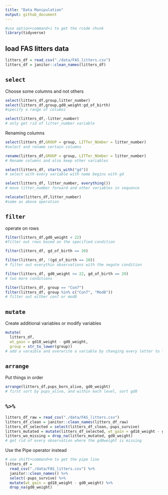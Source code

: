 ```yaml
---
title: "Data Manipulation"
output: github_document
---
```


```r
#use option+command+i to get the rcode chunk
library(tidyverse)
```

## load FAS litters data
```r
litters_df = read_csv("./data/FAS_litters.csv")
litters_df = janitor::clean_names(litters_df)
```

## `select`

Choose some columns and not others
```r
select(litters_df,group,litter_number)
select(litters_df,group,gd0_weight:gd_of_birth)
#specify a range of columns
```

```r
select(litters_df,-litter_number)
# only get rid of litter_number variable
```

Renaming columns
```r
select(litters_df,GROUP = group, LITTer_NUmber = litter_number)
#select and rename certain columns
```

```r
rename(litters_df,GROUP = group, LITTer_NUmber = litter_number)
# Rename columns and also keep other variables
```

```r
select(litters_df, starts_with("gd"))
# select with every variable with name begins with gd
```

```r
select(litters_df, litter_number, everything())
# move litter_number forward and other variables in sequence
```

```r
relocate(litters_df,litter_number)
#same as above operation
```

##  `filter`
operate on rows

```r
filter(litters_df,gd0_weight < 22)
#filter out rows based on the specified condition
```

```r
filter(litters_df, gd_of_birth == 20)
```

```r
filter(litters_df, !(gd_of_birth == 20))
# filter out everythin observations with the negate condition
```

```r
filter(litters_df, gd0_weight >= 22, gd_of_birth == 20)
# two more conditions
```

```r
filter(litters_df, group == "Con7")
filter(litters_df, group %in% c("Con7", "Mod8"))
# filter out either con7 or mod8
```

## `mutate`

Create additional variables or modify variables

```r
mutate(
  litters_df, 
  wt_gain = gd18_weight - gd0_weight,
  group = str_to_lower(group))
# add a varaible and overwrite a variable by changing every letter to lower case
```


## `arrange`

Put things in order

```r
arrange(litters_df,pups_born_alive, gd0_weight)
# first sort by pups_alive, and within each level, sort gd0
```

## `%>%`

```r
litters_df_raw = read_csv("./data/FAS_litters.csv")
litters_df_clean = janitor::clean_names(litters_df_raw)
litters_df_selected = select(litters_df_clean,-pups_survive)
litters_mutated = mutate(litters_df_selected, wt_gain = gd18_weight - gd0_weight)
litters_wo_missing = drop_na(litters_mutated, gd0_weight)
# get rid of every observation where the gd0weight is missing
```

Use the Pipe operator instead

```r
# use shift+command+m to get the pipe line
litters_df = 
  read_csv("./data/FAS_litters.csv") %>% 
  janitor::clean_names() %>%
  select(-pups_survive) %>% 
  mutate(wt_gain = gd18_weight - gd0_weight) %>% 
  drop_na(gd0_weight)
```







